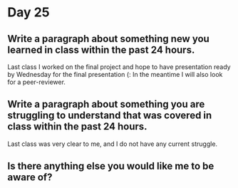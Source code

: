 # Day 25

## Write a paragraph about something new you learned in class within the past 24 hours.

Last class I worked on the final project and hope to have presentation ready by Wednesday for the final presentation (: In the meantime I will also look for a peer-reviewer.

## Write a paragraph about something you are struggling to understand that was covered in class within the past 24 hours.

Last class was very clear to me, and I do not have any current struggle.

## Is there anything else you would like me to be aware of?







